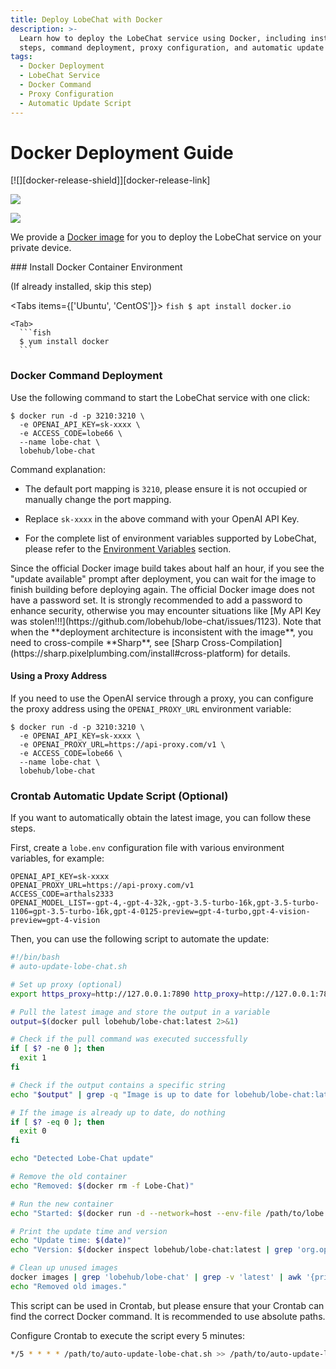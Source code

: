 ```yaml
---
title: Deploy LobeChat with Docker
description: >-
  Learn how to deploy the LobeChat service using Docker, including installation
  steps, command deployment, proxy configuration, and automatic update scripts.
tags:
  - Docker Deployment
  - LobeChat Service
  - Docker Command
  - Proxy Configuration
  - Automatic Update Script
---
```


# Docker Deployment Guide

<div style={{display:"flex", gap: 4}}>
  [![][docker-release-shield]][docker-release-link]

  [![][docker-size-shield]][docker-size-link]

  [![][docker-pulls-shield]][docker-pulls-link]
</div>

We provide a [Docker image][docker-release-link] for you to deploy the LobeChat service on your private device.

<Steps>
  ### Install Docker Container Environment

  (If already installed, skip this step)

  <Tabs items={['Ubuntu', 'CentOS']}>
    <Tab>
      ```fish
      $ apt install docker.io
      ```
   
</Tab>

    <Tab>
      ```fish
      $ yum install docker
      ```
   
</Tab>
 
</Tabs>

  ### Docker Command Deployment

  Use the following command to start the LobeChat service with one click:

  ```fish
  $ docker run -d -p 3210:3210 \
    -e OPENAI_API_KEY=sk-xxxx \
    -e ACCESS_CODE=lobe66 \
    --name lobe-chat \
    lobehub/lobe-chat
  ```

  Command explanation:

  - The default port mapping is `3210`, please ensure it is not occupied or manually change the port mapping.

  - Replace `sk-xxxx` in the above command with your OpenAI API Key.

  - For the complete list of environment variables supported by LobeChat, please refer to the [Environment Variables](/docs/self-hosting/environment-ariable) section.

  <Callout type="tip">
    Since the official Docker image build takes about half an hour, if you see the "update available"
    prompt after deployment, you can wait for the image to finish building before deploying again.
 
</Callout>

  <Callout type="warning">
    The official Docker image does not have a password set. It is strongly recommended to add a
    password to enhance security, otherwise you may encounter situations like [My API Key was
    stolen!!!](https://github.com/lobehub/lobe-chat/issues/1123).
 
</Callout>

  <Callout type="important">
    Note that when the **deployment architecture is inconsistent with the image**, you need to
    cross-compile **Sharp**, see [Sharp
    Cross-Compilation](https://sharp.pixelplumbing.com/install#cross-platform) for details.
 
</Callout>

  #### Using a Proxy Address

  If you need to use the OpenAI service through a proxy, you can configure the proxy address using the `OPENAI_PROXY_URL` environment variable:

  ```fish
  $ docker run -d -p 3210:3210 \
    -e OPENAI_API_KEY=sk-xxxx \
    -e OPENAI_PROXY_URL=https://api-proxy.com/v1 \
    -e ACCESS_CODE=lobe66 \
    --name lobe-chat \
    lobehub/lobe-chat
  ```

  ### Crontab Automatic Update Script (Optional)

  If you want to automatically obtain the latest image, you can follow these steps.

  First, create a `lobe.env` configuration file with various environment variables, for example:

  ```env
  OPENAI_API_KEY=sk-xxxx
  OPENAI_PROXY_URL=https://api-proxy.com/v1
  ACCESS_CODE=arthals2333
  OPENAI_MODEL_LIST=-gpt-4,-gpt-4-32k,-gpt-3.5-turbo-16k,gpt-3.5-turbo-1106=gpt-3.5-turbo-16k,gpt-4-0125-preview=gpt-4-turbo,gpt-4-vision-preview=gpt-4-vision
  ```

  Then, you can use the following script to automate the update:

  ```bash
  #!/bin/bash
  # auto-update-lobe-chat.sh

  # Set up proxy (optional)
  export https_proxy=http://127.0.0.1:7890 http_proxy=http://127.0.0.1:7890 all_proxy=socks5://127.0.0.1:7890

  # Pull the latest image and store the output in a variable
  output=$(docker pull lobehub/lobe-chat:latest 2>&1)

  # Check if the pull command was executed successfully
  if [ $? -ne 0 ]; then
    exit 1
  fi

  # Check if the output contains a specific string
  echo "$output" | grep -q "Image is up to date for lobehub/lobe-chat:latest"

  # If the image is already up to date, do nothing
  if [ $? -eq 0 ]; then
    exit 0
  fi

  echo "Detected Lobe-Chat update"

  # Remove the old container
  echo "Removed: $(docker rm -f Lobe-Chat)"

  # Run the new container
  echo "Started: $(docker run -d --network=host --env-file /path/to/lobe.env --name=Lobe-Chat --restart=always lobehub/lobe-chat)"

  # Print the update time and version
  echo "Update time: $(date)"
  echo "Version: $(docker inspect lobehub/lobe-chat:latest | grep 'org.opencontainers.image.version' | awk -F'"' '{print $4}')"

  # Clean up unused images
  docker images | grep 'lobehub/lobe-chat' | grep -v 'latest' | awk '{print $3}' | xargs -r docker rmi > /dev/null 2>&1
  echo "Removed old images."
  ```

  This script can be used in Crontab, but please ensure that your Crontab can find the correct Docker command. It is recommended to use absolute paths.

  Configure Crontab to execute the script every 5 minutes:

  ```bash
  */5 * * * * /path/to/auto-update-lobe-chat.sh >> /path/to/auto-update-lobe-chat.log 2>&1
  ```
</Steps>

[docker-pulls-link]: https://hub.docker.com/r/lobehub/lobe-chat
[docker-pulls-shield]: https://img.shields.io/docker/pulls/lobehub/lobe-chat?color=45cc11&labelColor=black&style=flat-square
[docker-release-link]: https://hub.docker.com/r/lobehub/lobe-chat
[docker-release-shield]: https://img.shields.io/docker/v/lobehub/lobe-chat?color=369eff&label=docker&labelColor=black&logo=docker&logoColor=white&style=flat-square
[docker-size-link]: https://hub.docker.com/r/lobehub/lobe-chat
[docker-size-shield]: https://img.shields.io/docker/image-size/lobehub/lobe-chat?color=369eff&labelColor=black&style=flat-square
